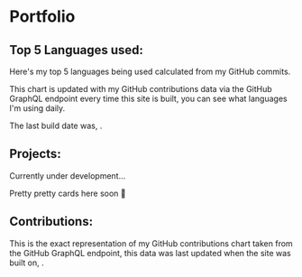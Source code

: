 
# Portfolio

## Top 5 Languages used:

Here's my top 5 languages being used calculated from my GitHub
commits.

This chart is updated with my GitHub contributions data via the GitHub
GraphQL endpoint every time this site is built, you can see what
languages I'm using daily.

The last build date was, <DateUpdated />.

<TopLanguages />

## Projects:

Currently under development...

Pretty pretty cards here soon 👀

<!-- <Projects /> -->

## Contributions:

This is the exact representation of my GitHub contributions chart
taken from the GitHub GraphQL endpoint, this data was last updated
when the site was built on, <DateUpdated />.

<GitHubContributions />
